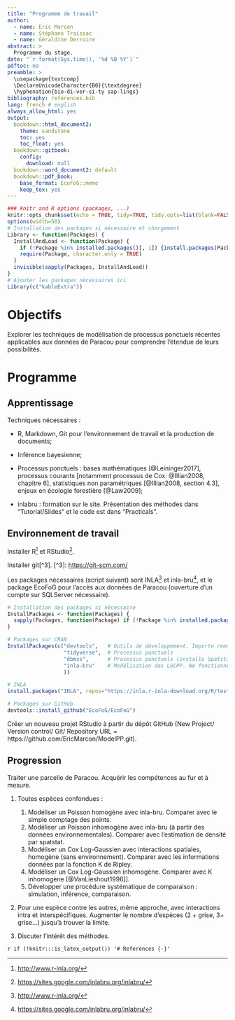 ```yaml
---
title: "Programme de travail"
author:
  - name: Eric Marcon
  - name: Stéphane Traissac
  - name: Géraldine Derroire
abstract: >
  Programme du stage.
date: "`r format(Sys.time(), '%d %B %Y')`"
pdftoc: no
preamble: >
  \usepackage{textcomp}
  \DeclareUnicodeCharacter{B0}{\textdegree}
  \hyphenation{bio-di-ver-si-ty sap-lings}
bibliography: references.bib
lang: french # english
always_allow_html: yes
output:
  bookdown::html_document2:
    theme: sandstone
    toc: yes
    toc_float: yes
  bookdown::gitbook:
    config:
      download: null
  bookdown::word_document2: default
  bookdown::pdf_book:
    base_format: EcoFoG::memo
    keep_tex: yes
---
```


```r
### knitr and R options (packages, ...)
knitr::opts_chunk$set(echo = TRUE, tidy=TRUE, tidy.opts=list(blank=FALSE, width.cutoff=50), out.width='.8\\maxwidth', fig.align='center')
options(width=50)
# Installation des packages si nécessaire et chargement
Library <- function(Packages) {
  InstallAndLoad <- function(Package) {
    if (!Package %in% installed.packages()[, 1]) {install.packages(Package, repos="https://cran.rstudio.com/")}
    require(Package, character.only = TRUE)
  }
  invisible(sapply(Packages, InstallAndLoad))
}
# Ajouter les packages nécessaires ici
Library(c("kableExtra"))
```


# Objectifs

Explorer les techniques de modélisation de processus ponctuels récentes applicables aux données de Paracou pour comprendre l'étendue de leurs possibilités.

# Programme

## Apprentissage

Techniques nécessaires :

- R, Markdown, Git pour l'environnement de travail et la production de documents;

- Inférence bayesienne;

- Processus ponctuels : bases mathématiques [@Leininger2017], processus courants [notamment processus de Cox: @Illian2008, chapitre 6], statistiques non paramétriques [@Illian2008, section 4.3], enjeux en écologie forestière [@Law2009];

- inlabru : formation sur le site. Présentation des méthodes dans "Tutorial/Slides" et le code est dans "Practicals".


## Environnement de travail

Installer R[^1] et RStudio[^2].

[^1]: <https://cran.r-project.org/>
[^2]: <https://www.rstudio.com/products/rstudio/download/>

Installer git[^3].
[^3]: <https://git-scm.com/>

Les packages nécessaires (script suivant) sont INLA[^1] et inla-bru[^2], et le package EcoFoG pour l'accès aux données de Paracou (ouverture d'un compte sur SQLServer nécessaire).

[^1]: <http://www.r-inla.org/>
[^2]: <https://sites.google.com/inlabru.org/inlabru/>

```r
# Installation des packages si nécessaire
InstallPackages <- function(Packages) {
  sapply(Packages, function(Package) if (!Package %in% installed.packages()[, 1]) {install.packages(Package)})
}

# Packages sur CRAN
InstallPackages(c("devtools",   # Outils de développement. Importe remotes, etc.
                  "tidyverse",  # Processus ponctuels
                  "dbmss",      # Processus ponctuels (installe Spatstat, ...)
                  "inla-bru"    # Modélisation des LGCPP. Ne fonctionne pas sans INLA
                  ))

# INLA
install.packages("INLA", repos="https://inla.r-inla-download.org/R/testing")

# Packages sur GitHub
devtools::install_github("EcoFoG/EcoFoG")
```

Créer un nouveau projet RStudio à partir du dépôt GitHub (New Project/ Version control/ Git/ Repository URL = https://github.com/EricMarcon/ModelPP.git).



## Progression

Traiter une parcelle de Paracou. Acquérir les compétences au fur et à mesure.

1. Toutes espèces confondues :

    1. Modéliser un Poisson homogène avec inla-bru. Comparer avec le simple comptage des points.
    2. Modéliser un Poisson inhomogène avec inla-bru (à partir des données environnementales). Comparer avec l'estimation de densité par spatstat.
    3. Modéliser un Cox Log-Gaussien avec interactions spatiales, homogène (sans environnement). Comparer avec les informations données par la fonction K de Ripley.
    4. Modéliser un Cox Log-Gaussien inhomogène. Comparer avec K inhomogène [@VanLieshout1996]].
    5. Développer une procédure systématique de comparaison : simulation, inférence, comparaison.
    
2. Pour une espèce contre les autres, même approche, avec interactions intra et interspécifiques. Augmenter le nombre d'espèces (2 + grise, 3+ grise...) jusqu'à trouver la limite.
    
3. Discuter l'intérêt des méthodes.


`r if (!knitr:::is_latex_output()) '# References {-}'`
